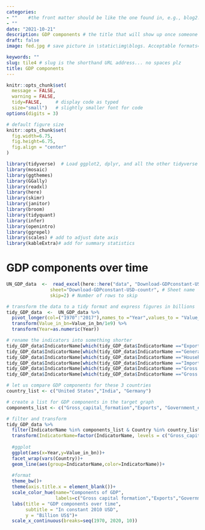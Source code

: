 ```yaml
---
categories:  
- ""    #the front matter should be like the one found in, e.g., blog2.md. It cannot be like the normal Rmd we used
- ""
date: "2021-10-21"
description: GDP components # the title that will show up once someone gets to this page
draft: false
image: fed.jpg # save picture in \static\img\blogs. Acceptable formats= jpg, jpeg, or png . Your iPhone pics wont work

keywords: ""
slug: tile4 # slug is the shorthand URL address... no spaces plz
title: GDP components
---
```

  

```r
knitr::opts_chunk$set(
  message = FALSE, 
  warning = FALSE, 
  tidy=FALSE,     # display code as typed
  size="small")   # slightly smaller font for code
options(digits = 3)

# default figure size
knitr::opts_chunk$set(
  fig.width=6.75, 
  fig.height=6.75,
  fig.align = "center"
)
```




```r
library(tidyverse)  # Load ggplot2, dplyr, and all the other tidyverse packages
library(mosaic)
library(ggthemes)
library(GGally)
library(readxl)
library(here)
library(skimr)
library(janitor)
library(broom)
library(tidyquant)
library(infer)
library(openintro)
library(ggrepel)
library(scales) # add to adjust date axis
library(kableExtra)# add for summary statistics
```

# GDP components over time

```r

UN_GDP_data  <-  read_excel(here::here("data", "Download-GDPconstant-USD-countries.xlsx"), # Excel filename
                sheet="Download-GDPconstant-USD-countr", # Sheet name
                skip=2) # Number of rows to skip

```

```r

# transform the data to a tidy format and express figures in billions
tidy_GDP_data  <-  UN_GDP_data %>%
  pivot_longer(col=("1970":"2017"),names_to ="Year",values_to = "Value_in_bn") %>%
  transform(Value_in_bn=Value_in_bn/1e9) %>%
  transform(Year=as.numeric(Year))

# rename the indicators into something shorter
tidy_GDP_data$IndicatorName[which(tidy_GDP_data$IndicatorName =="Exports of goods and services")] <-"Exports"
tidy_GDP_data$IndicatorName[which(tidy_GDP_data$IndicatorName =="General government final consumption expenditure")] <-"Government_expenditure"
tidy_GDP_data$IndicatorName[which(tidy_GDP_data$IndicatorName =="Household consumption expenditure (including Non-profit institutions serving households)")] <-"Household_expenditure"
tidy_GDP_data$IndicatorName[which(tidy_GDP_data$IndicatorName =="Imports of goods and services")] <-"Imports"
tidy_GDP_data$IndicatorName[which(tidy_GDP_data$IndicatorName =="Gross Domestic Product (GDP)")] <-"GDP"
tidy_GDP_data$IndicatorName[which(tidy_GDP_data$IndicatorName =="Gross capital formation")] <-"Gross_capital_formation"

# let us compare GDP components for these 3 countries
country_list <- c("United States","India", "Germany")
```




```r
# create a list for GDP components in the target graph
components_list <- c("Gross_capital_formation","Exports", "Government_expenditure", "Household_expenditure", "Imports")

# filter and transform
tidy_GDP_data %>%
  filter(IndicatorName %in% components_list & Country %in% country_list) %>%
  transform(IndicatorName=factor(IndicatorName, levels = c("Gross_capital_formation","Exports", "Government_expenditure", "Household_expenditure", "Imports"))) %>%
  
  #ggplot
  ggplot(aes(x=Year,y=Value_in_bn))+
  facet_wrap(vars(Country))+
  geom_line(aes(group=IndicatorName,color=IndicatorName))+
  
  #format
  theme_bw()+
  theme(axis.title.x = element_blank())+
  scale_color_hue(name="Components of GDP",
                  labels=c("Gross capital formation","Exports","Government expenditure", "Household expenditure", "Imports"))+
  labs(title = "GDP components over time",
       subtitle = "In constant 2010 USD",
       y = "Billion US$")+
  scale_x_continuous(breaks=seq(1970, 2020, 10))
```


